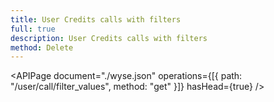 ```yaml
---
title: User Credits calls with filters
full: true
description: User Credits calls with filters
method: Delete
---
```


<APIPage
  document="./wyse.json"
  operations={[{ path: "/user/call/filter_values", method: "get" }]}
  hasHead={true}
/>
